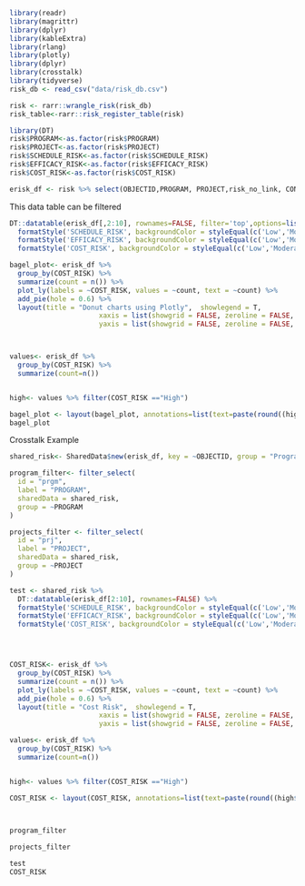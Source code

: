 ```r
library(readr) 
library(magrittr) 
library(dplyr) 
library(kableExtra) 
library(rlang)
library(plotly)
library(dplyr)
library(crosstalk)
library(tidyverse)
risk_db <- read_csv("data/risk_db.csv")

risk <- rarr::wrangle_risk(risk_db)
risk_table<-rarr::risk_register_table(risk)

```

```r
library(DT) 
risk$PROGRAM<-as.factor(risk$PROGRAM)
risk$PROJECT<-as.factor(risk$PROJECT)
risk$SCHEDULE_RISK<-as.factor(risk$SCHEDULE_RISK)
risk$EFFICACY_RISK<-as.factor(risk$EFFICACY_RISK)
risk$COST_RISK<-as.factor(risk$COST_RISK)

erisk_df <- risk %>% select(OBJECTID,PROGRAM, PROJECT,risk_no_link, CONCERNS, RISKCATEGORY, RISK_STRATEGY, EFFICACY_RISK, COST_RISK, SCHEDULE_RISK)
```

This data table can be filtered

```r
DT::datatable(erisk_df[,2:10], rownames=FALSE, filter='top',options=list(orderMulti = TRUE)) %>%
  formatStyle('SCHEDULE_RISK', backgroundColor = styleEqual(c('Low','Moderate','High'), c('green','orange','red'))) %>%
  formatStyle('EFFICACY_RISK', backgroundColor = styleEqual(c('Low','Moderate','High'), c('green','orange','red'))) %>%
  formatStyle('COST_RISK', backgroundColor = styleEqual(c('Low','Moderate','High'), c('green','orange','red')))


```

```r
bagel_plot<- erisk_df %>%
  group_by(COST_RISK) %>% 
  summarize(count = n()) %>% 
  plot_ly(labels = ~COST_RISK, values = ~count, text = ~count) %>% 
  add_pie(hole = 0.6) %>% 
  layout(title = "Donut charts using Plotly",  showlegend = T,
                      xaxis = list(showgrid = FALSE, zeroline = FALSE, showticklabels = FALSE),
                      yaxis = list(showgrid = FALSE, zeroline = FALSE, showticklabels = FALSE))



values<- erisk_df %>%
  group_by(COST_RISK) %>%
  summarize(count=n())


high<- values %>% filter(COST_RISK =="High")

bagel_plot <- layout(bagel_plot, annotations=list(text=paste(round((high$count / sum(values$count) * 100),2), "%", sep=""), "showarrow"=F))
bagel_plot


```

Crosstalk Example

```r

shared_risk<- SharedData$new(erisk_df, key = ~OBJECTID, group = "Program")

program_filter<- filter_select(
  id = "prgm",
  label = "PROGRAM",
  sharedData = shared_risk,
  group = ~PROGRAM
)

projects_filter <- filter_select(
  id = "prj",
  label = "PROJECT",
  sharedData = shared_risk,
  group = ~PROJECT
)

test <- shared_risk %>% 
  DT::datatable(erisk_df[2:10], rownames=FALSE) %>%
  formatStyle('SCHEDULE_RISK', backgroundColor = styleEqual(c('Low','Moderate','High'), c('green','orange','red'))) %>%
  formatStyle('EFFICACY_RISK', backgroundColor = styleEqual(c('Low','Moderate','High'), c('green','orange','red'))) %>%
  formatStyle('COST_RISK', backgroundColor = styleEqual(c('Low','Moderate','High'), c('green','orange','red')))




COST_RISK<- erisk_df %>%
  group_by(COST_RISK) %>% 
  summarize(count = n()) %>% 
  plot_ly(labels = ~COST_RISK, values = ~count, text = ~count) %>% 
  add_pie(hole = 0.6) %>% 
  layout(title = "Cost Risk",  showlegend = T,
                      xaxis = list(showgrid = FALSE, zeroline = FALSE, showticklabels = FALSE),
                      yaxis = list(showgrid = FALSE, zeroline = FALSE, showticklabels = FALSE))

values<- erisk_df %>%
  group_by(COST_RISK) %>%
  summarize(count=n())


high<- values %>% filter(COST_RISK =="High")

COST_RISK <- layout(COST_RISK, annotations=list(text=paste(round((high$count / sum(values$count) * 100),2), "%", sep=""), "showarrow"=F))

  

program_filter

projects_filter

test
COST_RISK


```
